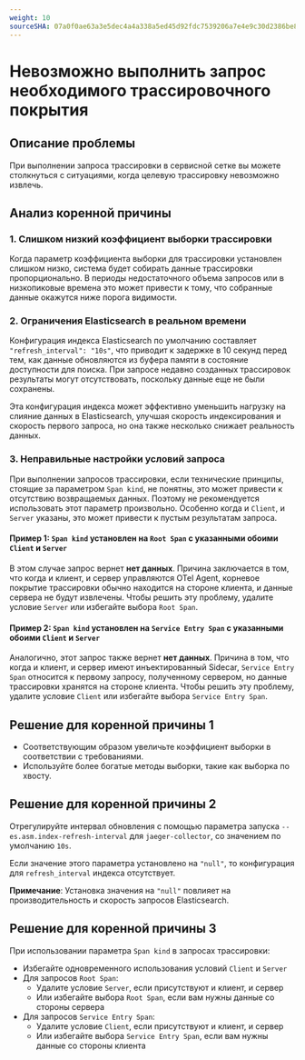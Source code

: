 ```yaml
---
weight: 10
sourceSHA: 07a0f0ae63a3e5dec4a4a338a5ed45d92fdc7539206a7e4e9c30d2386be8ffe2
---
```


# Невозможно выполнить запрос необходимого трассировочного покрытия

## Описание проблемы

При выполнении запроса трассировки в сервисной сетке вы можете столкнуться с ситуациями, когда целевую трассировку невозможно извлечь.

## Анализ коренной причины

### 1. Слишком низкий коэффициент выборки трассировки

Когда параметр коэффициента выборки для трассировки установлен слишком низко, система будет собирать данные трассировки пропорционально. В периоды недостаточного объема запросов или в низкопиковые времена это может привести к тому, что собранные данные окажутся ниже порога видимости.

### 2. Ограничения Elasticsearch в реальном времени

Конфигурация индекса Elasticsearch по умолчанию составляет `"refresh_interval": "10s"`, что приводит к задержке в 10 секунд перед тем, как данные обновляются из буфера памяти в состояние доступности для поиска. При запросе недавно созданных трассировок результаты могут отсутствовать, поскольку данные еще не были сохранены.

Эта конфигурация индекса может эффективно уменьшить нагрузку на слияние данных в Elasticsearch, улучшая скорость индексирования и скорость первого запроса, но она также несколько снижает реальность данных.

### 3. Неправильные настройки условий запроса

При выполнении запросов трассировки, если технические принципы, стоящие за параметром `Span kind`, не понятны, это может привести к отсутствию возвращаемых данных. Поэтому не рекомендуется использовать этот параметр произвольно. Особенно когда и `Client`, и `Server` указаны, это может привести к пустым результатам запроса.

#### Пример 1: `Span kind` установлен на `Root Span` с указанными обоими `Client` и `Server`

В этом случае запрос вернет **нет данных**. Причина заключается в том, что когда и клиент, и сервер управляются OTel Agent, корневое покрытие трассировки обычно находится на стороне клиента, и данные сервера не будут извлечены. Чтобы решить эту проблему, удалите условие `Server` или избегайте выбора `Root Span`.

#### Пример 2: `Span kind` установлен на `Service Entry Span` с указанными обоими `Client` и `Server`

Аналогично, этот запрос также вернет **нет данных**. Причина в том, что когда и клиент, и сервер имеют инъектированный Sidecar, `Service Entry Span` относится к первому запросу, полученному сервером, но данные трассировки хранятся на стороне клиента. Чтобы решить эту проблему, удалите условие `Client` или избегайте выбора `Service Entry Span`.

## Решение для коренной причины 1

- Соответствующим образом увеличьте коэффициент выборки в соответствии с требованиями.
- Используйте более богатые методы выборки, такие как выборка по хвосту.

## Решение для коренной причины 2

Отрегулируйте интервал обновления с помощью параметра запуска `--es.asm.index-refresh-interval` для `jaeger-collector`, со значением по умолчанию `10s`.

Если значение этого параметра установлено на `"null"`, то конфигурация для `refresh_interval` индекса отсутствует.

**Примечание**: Установка значения на `"null"` повлияет на производительность и скорость запросов Elasticsearch.

## Решение для коренной причины 3

При использовании параметра `Span kind` в запросах трассировки:

- Избегайте одновременного использования условий `Client` и `Server`
- Для запросов `Root Span`:
  - Удалите условие `Server`, если присутствуют и клиент, и сервер
  - Или избегайте выбора `Root Span`, если вам нужны данные со стороны сервера
- Для запросов `Service Entry Span`:
  - Удалите условие `Client`, если присутствуют и клиент, и сервер
  - Или избегайте выбора `Service Entry Span`, если вам нужны данные со стороны клиента
